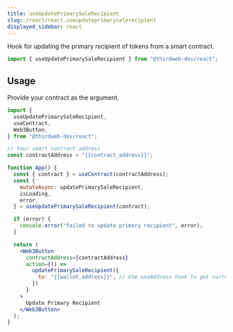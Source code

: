 ```yaml
---
title: useUpdatePrimarySaleRecipient
slug: /react/react.useupdateprimarysalerecipient
displayed_sidebar: react
---
```



Hook for updating the primary recipient of tokens from a smart contract.

```jsx
import { useUpdatePrimarySaleRecipient } from "@thirdweb-dev/react";
```

## Usage

Provide your contract as the argument.

```jsx
import {
  useUpdatePrimarySaleRecipient,
  useContract,
  Web3Button,
} from "@thirdweb-dev/react";

// Your smart contract address
const contractAddress = "{{contract_address}}";

function App() {
  const { contract } = useContract(contractAddress);
  const {
    mutateAsync: updatePrimarySaleRecipient,
    isLoading,
    error,
  } = useUpdatePrimarySaleRecipient(contract);

  if (error) {
    console.error("failed to update primary recipient", error);
  }

  return (
    <Web3Button
      contractAddress={contractAddress}
      action={() =>
        updatePrimarySaleRecipient({
          to: "{{wallet_address}}", // Use useAddress hook to get current wallet address
        })
      }
    >
      Update Primary Recipient
    </Web3Button>
  );
}
```
